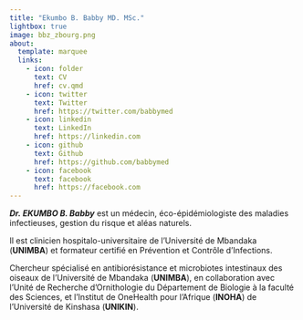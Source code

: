 ```yaml
---
title: "Ekumbo B. Babby MD. MSc."
lightbox: true
image: bbz_zbourg.png
about:
  template: marquee
  links:
    - icon: folder
      text: CV
      href: cv.qmd
    - icon: twitter
      text: Twitter
      href: https://twitter.com/babbymed
    - icon: linkedin
      text: LinkedIn
      href: https://linkedin.com
    - icon: github
      text: Github
      href: https://github.com/babbymed
    - icon: facebook
      text: facebook
      href: https://facebook.com
---
```


***Dr. EKUMBO B. Babby*** est un médecin, éco-épidémiologiste des maladies infectieuses, gestion du risque et aléas naturels.

Il est clinicien hospitalo-universitaire de l'Université de Mbandaka (**UNIMBA**) et formateur certifié en Prévention et Contrôle d’Infections.

Chercheur spécialisé en antibiorésistance et microbiotes intestinaux des oiseaux de l'Université de Mbandaka (**UNIMBA**), en collaboration avec l'Unité de Recherche d'Ornithologie du Département de Biologie à la faculté des Sciences, et l'Institut de OneHealth pour l’Afrique (**INOHA**) de l'Université de Kinshasa (**UNIKIN**).
